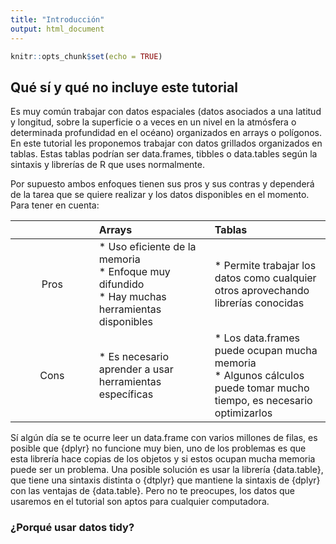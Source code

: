 ```yaml
---
title: "Introducción"
output: html_document
---
```


```r
knitr::opts_chunk$set(echo = TRUE)
```

## Qué sí y qué no incluye este tutorial

Es muy común trabajar con datos espaciales (datos asociados a una latitud y longitud, sobre la superficie o a veces en un nivel en la atmósfera o determinada profundidad en el océano) organizados en arrays o polígonos. En este tutorial les proponemos trabajar con datos grillados organizados en tablas. Estas tablas podrían ser data.frames, tibbles o data.tables según la sintaxis y librerías de R que uses normalmente. 

Por supuesto ambos enfoques tienen sus pros y sus contras y dependerá de la tarea que se quiere realizar y los datos disponibles en el momento. Para tener en cuenta:

| | Arrays | Tablas |
|:---:|:------|:------|
|Pros | * Uso eficiente de la memoria</br> * Enfoque muy difundido</br> * Hay muchas herramientas disponibles  | * Permite trabajar los datos como cualquier otros aprovechando librerías conocidas |
|Cons | * Es necesario aprender a usar herramientas específicas  | * Los data.frames puede ocupan mucha memoria </br> * Algunos cálculos puede tomar mucho tiempo, es necesario optimizarlos |

Sí algún día se te ocurre leer un data.frame con varios millones de filas, es posible que {dplyr} no funcione muy bien, uno de los problemas es que esta librería hace copias de los objetos y si estos ocupan mucha memoria puede ser un problema. Una posible solución es usar la librería {data.table}, que tiene una sintaxis distinta o {dtplyr} que mantiene la sintaxis de {dplyr} con las ventajas de {data.table}. Pero no te preocupes, los datos que usaremos en el tutorial son aptos para cualquier computadora. 

### ¿Porqué usar datos tidy?


